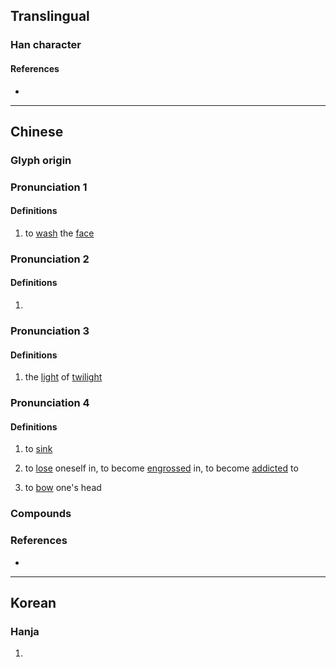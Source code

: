 {{character info/new}}
==Translingual==

===Han character===
{{Han char|rn=85|rad=水|as=05|sn=8|four=35190|canj=EJD|ids=⿰氵未}}

====References====
* {{Han ref|kx=0612.140|dkj=17236|dj=1006.020|hdz=31578.010|uh=6CAC|ud=27820|bh=AA7A|bd=43642}}

----

==Chinese==

===Glyph origin===
{{Han etym}}

===Pronunciation 1===
{{zh-forms|alt=頮,湏,靧}}
{{zh-pron
|m=huì
|oc=2
|cat=v
}}

====Definitions====
{{zh-hanzi}}

# {{lb|zh|classical}} to [[wash]] the [[face]]

===Pronunciation 2===
{{zh-forms}}
{{zh-pron
|m=Mèi
|mc=y
|oc=3+1
|cat=pn
}}

====Definitions====
{{zh-hanzi}}

# {{rfdef|zh}}

===Pronunciation 3===
{{zh-forms}}
{{zh-pron
|m=mèi
|cat=
}}

====Definitions====
{{zh-hanzi}}

# {{zh-obsolete}} the [[light]] of [[twilight]]


===Pronunciation 4===
{{zh-forms|alt=汆}}

{{zh-pron
|c=mui6
|md=mê
|mn=bī
}}

====Definitions====

# {{lb|zh|Min Nan|Min Dong}} to [[sink]]
# {{lb|zh|Min Nan|Min Dong}} to [[lose]] oneself in, to become [[engrossed]] in, to become [[addicted]] to
# {{lb|zh|Min Dong}} to [[bow]] one's head



===Compounds===
{{zh-der|沬血|洿沬|沬水|沬頭溜}}

===References===
* {{R:twedu|B02050}}


----

==Korean==

===Hanja===
{{ko-hanja|hangeul=매|eumhun=|rv=mae|mr=mae|y=may}}

# {{defn|lang=ko|sort=水05}}